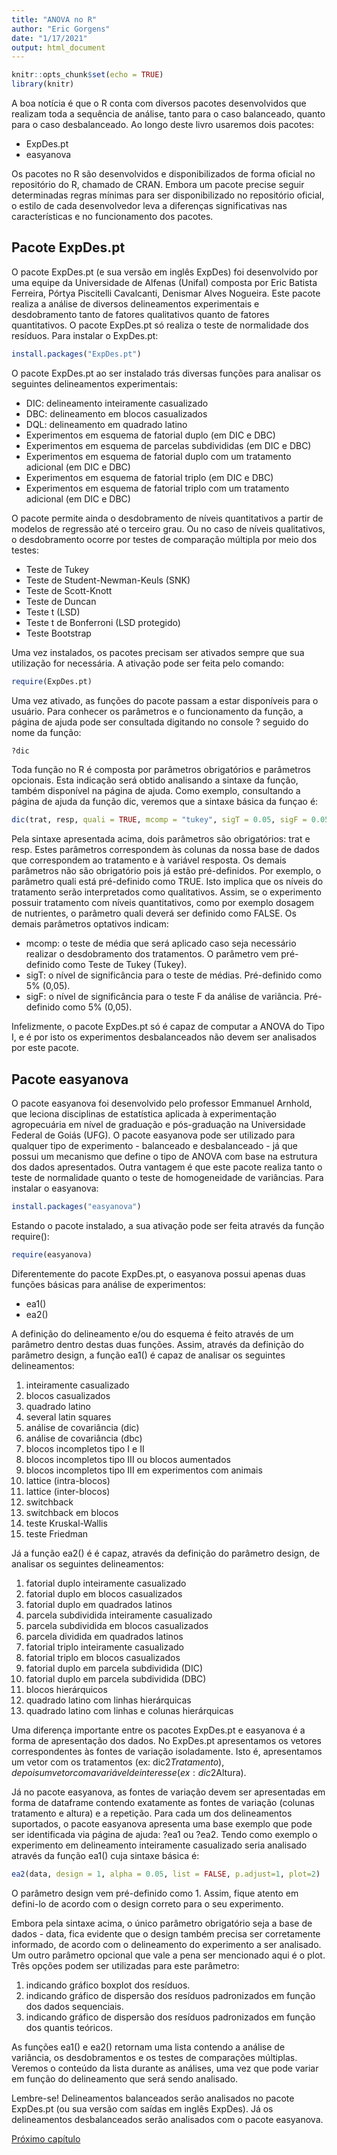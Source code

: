 ```yaml
---
title: "ANOVA no R"
author: "Eric Gorgens"
date: "1/17/2021"
output: html_document
---
```


```r
knitr::opts_chunk$set(echo = TRUE)
library(knitr)
```

A boa notícia é que o R conta com diversos pacotes desenvolvidos que realizam toda a sequência de análise, tanto para o caso balanceado, quanto para o caso desbalanceado. Ao longo deste livro usaremos dois pacotes:

- ExpDes.pt
- easyanova

Os pacotes no R são desenvolvidos e disponibilizados de forma oficial no repositório do R, chamado de CRAN. Embora um pacote precise seguir determinadas regras mínimas para ser disponibilizado no repositório oficial, o estilo de cada desenvolvedor leva a diferenças significativas nas características e no funcionamento dos pacotes.

## Pacote ExpDes.pt

O pacote ExpDes.pt (e sua versão em inglês ExpDes) foi desenvolvido por uma equipe da Universidade de Alfenas (Unifal) composta por Eric Batista Ferreira, Pórtya Piscitelli Cavalcanti, Denismar Alves Nogueira. Este pacote realiza a análise de diversos delineamentos experimentais e desdobramento tanto de fatores qualitativos quanto de fatores quantitativos. O pacote ExpDes.pt só realiza o teste de normalidade dos resíduos. Para instalar o ExpDes.pt:

```r
install.packages("ExpDes.pt")
```


O pacote ExpDes.pt ao ser instalado trás diversas funções para analisar os seguintes delineamentos experimentais:

- DIC: delineamento inteiramente casualizado
- DBC: delineamento em blocos casualizados
- DQL: delineamento em quadrado latino
- Experimentos em esquema de fatorial duplo (em DIC e DBC)
- Experimentos em esquema de parcelas subdivididas (em DIC e DBC)
- Experimentos em esquema de fatorial duplo com um tratamento adicional (em DIC e DBC)
- Experimentos em esquema de fatorial triplo (em DIC e DBC) 
- Experimentos em esquema de fatorial triplo com um tratamento adicional (em DIC e DBC)

O pacote permite ainda o desdobramento de níveis quantitativos a partir de modelos de regressão até o terceiro grau. Ou no caso de níveis qualitativos, o desdobramento ocorre por testes de comparação múltipla por meio dos testes: 

- Teste de Tukey
- Teste de Student-Newman-Keuls (SNK)
- Teste de Scott-Knott
- Teste de Duncan
- Teste t (LSD)
- Teste t de Bonferroni (LSD protegido)
- Teste Bootstrap

Uma vez instalados, os pacotes precisam ser ativados sempre que sua utilização for necessária. A ativação pode ser feita pelo comando:

```r
require(ExpDes.pt)
```

Uma vez ativado, as funções do pacote passam a estar disponíveis para o usuário. Para conhecer os parâmetros e o funcionamento da função, a página de ajuda pode ser consultada digitando no console ? seguido do nome da função:

```r
?dic
```

Toda função no R é composta por parâmetros obrigatórios e parâmetros opcionais. Esta indicação será obtido analisando a sintaxe da função, também disponível na página de ajuda. Como exemplo, consultando a página de ajuda da função dic, veremos que a sintaxe básica da funçao é:

```r
dic(trat, resp, quali = TRUE, mcomp = "tukey", sigT = 0.05, sigF = 0.05)
```


Pela sintaxe apresentada acima, dois parâmetros são obrigatórios: trat e resp. Estes parâmetros correspondem às colunas da nossa base de dados que correspondem ao tratamento e à variável resposta. Os demais parâmetros não são obrigatório pois já estão pré-definidos. Por exemplo, o parâmetro quali está pré-definido como TRUE. Isto implica que os níveis do tratamento serão interpretados como qualitativos. Assim, se o experimento possuir tratamento com níveis quantitativos, como por exemplo dosagem de nutrientes, o parâmetro quali deverá ser definido como FALSE. Os demais parâmetros optativos indicam:

- mcomp: o teste de média que será aplicado caso seja necessário realizar o desdobramento dos tratamentos. O parâmetro vem pré-definido como Teste de Tukey (Tukey).
- sigT: o nível de significância para o teste de médias. Pré-definido como 5% (0,05).
- sigF: o nível de significância para o teste F da análise de variância. Pré-definido como 5% (0,05).

Infelizmente, o pacote ExpDes.pt só é capaz de computar a ANOVA do Tipo I, e é por isto os experimentos desbalanceados não devem ser analisados por este pacote.

## Pacote easyanova

O pacote easyanova foi desenvolvido pelo professor Emmanuel Arnhold, que leciona disciplinas de estatística aplicada à experimentação agropecuária em nível de graduação e pós-graduação na Universidade Federal de Goiás (UFG). O pacote easyanova pode ser utilizado para qualquer tipo de experimento - balanceado e desbalanceado - já que possui um mecanismo que define o tipo de ANOVA com base na estrutura dos dados apresentados. Outra vantagem é que este pacote realiza tanto o teste de normalidade quanto o teste de homogeneidade de variâncias. Para instalar o easyanova:

```r
install.packages("easyanova")
```

Estando o pacote instalado, a sua ativação pode ser feita através da função require():

```r
require(easyanova)
```

Diferentemente do pacote ExpDes.pt, o easyanova possui apenas duas funções básicas para análise de experimentos:

- ea1()
- ea2()

A definição do delineamento e/ou do esquema é feito através de um parâmetro dentro destas duas funções. Assim, através da definição do parâmetro design, a função ea1() é capaz de analisar os seguintes delineamentos:

1.	inteiramente casualizado
2.	blocos casualizados
3.	quadrado latino
4.	several latin squares
5.	análise de covariância (dic)
6.	análise de covariância (dbc)
7.	blocos incompletos tipo I e II
8.	blocos incompletos tipo III ou blocos aumentados
9.	blocos incompletos tipo III em experimentos com animais
10.	lattice (intra-blocos)
11.	lattice (inter-blocos)
12.	switchback
13.	switchback em blocos
14.	teste Kruskal-Wallis
15.	teste Friedman

Já a função ea2() é é capaz, através da definição do parâmetro design, de analisar os seguintes delineamentos:

1.	fatorial duplo inteiramente casualizado
2.	fatorial duplo em blocos casualizados
3.	fatorial duplo em quadrados latinos
4.	parcela subdividida inteiramente casualizado
5.	parcela subdividida em blocos casualizados
6.	parcela dividida em quadrados latinos
7.	fatorial triplo inteiramente casualizado
8.	fatorial triplo em blocos casualizados
9.	fatorial duplo em parcela subdividida (DIC)
10.	fatorial duplo em parcela subdividida (DBC) 
11.	blocos hierárquicos
12.	quadrado latino com linhas hierárquicas
13.	quadrado latino com linhas e colunas hierárquicas

Uma diferença importante entre os pacotes ExpDes.pt e easyanova é a forma de apresentação dos dados. No ExpDes.pt apresentamos os vetores correspondentes às fontes de variação isoladamente. Isto é, apresentamos um vetor com os tratamentos (ex: dic2$Tratamento), depois um vetor com a variável de interesse (ex: dic2$Altura).

Já no pacote easyanova, as fontes de variação devem ser apresentadas em forma de dataframe contendo exatamente as fontes de variação (colunas tratamento e altura) e a repetição. Para cada um dos delineamentos suportados, o pacote easyanova apresenta uma base exemplo que pode ser identificada via página de ajuda: ?ea1 ou ?ea2.
Tendo como exemplo o experimento em delineamento inteiramente casualizado seria analisado através da função ea1() cuja sintaxe básica é:

```r
ea2(data, design = 1, alpha = 0.05, list = FALSE, p.adjust=1, plot=2)
```

O parâmetro design vem pré-definido como 1. Assim, fique atento em defini-lo de acordo com o design correto para o seu experimento.

Embora pela sintaxe acima, o único parâmetro obrigatório seja a base de dados - data, fica evidente que o design também precisa ser corretamente informado, de acordo com o delineamento do experimento a ser analisado. Um outro parâmetro opcional que vale a pena ser mencionado aqui é o plot. Três opções podem ser utilizadas para este parâmetro:

1. indicando gráfico boxplot dos resíduos.
2. indicando gráfico de dispersão dos resíduos padronizados em função dos dados sequenciais.
3. indicando gráfico de dispersão dos resíduos padronizados em função dos quantis teóricos.

As funções ea1() e ea2() retornam uma lista contendo a análise de variância, os desdobramentos e os testes de comparações múltiplas. Veremos o conteúdo da lista durante as análises, uma vez que pode variar em função do delineamento que será sendo analisado.

Lembre-se! Delineamentos balanceados serão analisados no pacote ExpDes.pt (ou sua versão com saídas em inglês ExpDes). Já os delineamentos desbalanceados serão analisados com o pacote easyanova.


[Próximo capítulo](https://htmlpreview.github.io/?https://github.com/Gorgens/compR/blob/master/020_experimental/04-Investigando.html)
